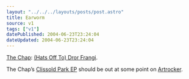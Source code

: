 ```yaml
---
layout: "../../../layouts/posts/post.astro"
title: Earworm
source: v1
tags: ["v1"]
datePublished: 2004-06-23T23:24:04
dateUpdated: 2004-06-23T23:24:04
---
```


[The Chap][1]: [(Hats Off To) Dror Frangi][2].

The Chap&#8217;s [Clissold Park EP][3] should be out at some point on [Artrocker][4].

[1]: http://thechap.org/
[2]: http://www.thechap.nildram.co.uk/horse-lyrics.html "The Chap: The Horse lyrics sheet"
[3]: http://www.thechap.nildram.co.uk/releases2004.html "The Chap: Releases 2004"
[4]: http://www.artrocker.com/
